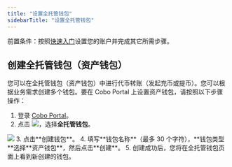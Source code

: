 ```yaml
---
title: "设置全托管钱包"
sidebarTitle: "设置全托管钱包"
---
```


<Note>前置条件：按照[快速入门](/cn/portal/quick-start-guide)设置您的账户并完成其它所需步骤。</Note>

## 创建全托管钱包（资产钱包）

您可以在全托管钱包（资产钱包）中进行代币转账（发起充币或提币）。您可以根据业务需求创建多个钱包。要在 Cobo Portal 上设置资产钱包，请按照以下步骤操作：

1. 登录 [Cobo Portal](https://portal.cobo.com/login)。
2. 点击 <img src="/cn/images/custodial-wallet/wallet-icon-cn.svg" className="icon"/>，选择**全托管钱包**。

<img src="/cn/images/custodial-wallet/custodial-wallet-dashboard-cn.png" className="screenshot_full_screen"/>
3. 点击**创建钱包**。
4. 填写**钱包名称**（最多 30 个字符），**钱包类型**选择**资产钱包**，然后点击**创建**。
5. 创建成功后，您将在全托管钱包页面上看到新创建的钱包。



